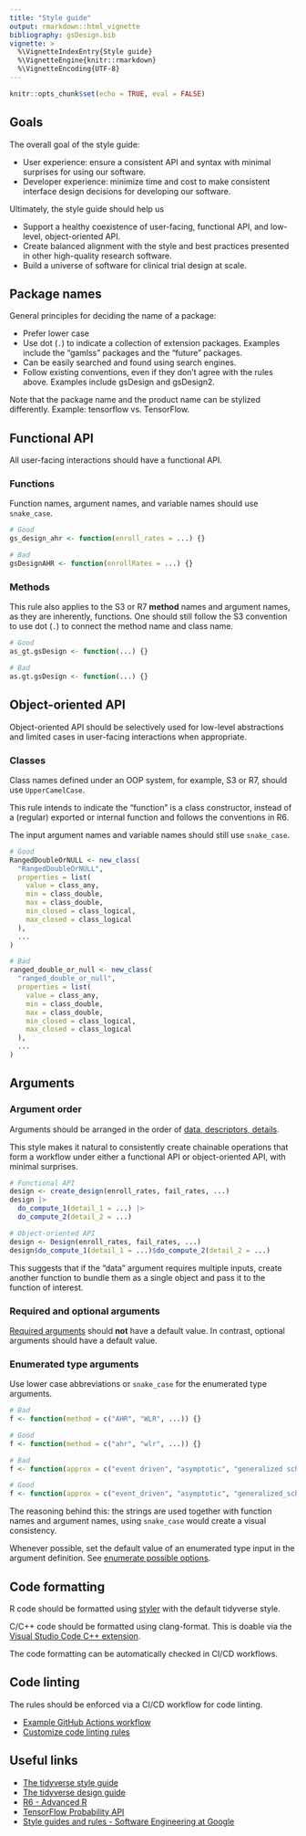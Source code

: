 ```yaml
---
title: "Style guide"
output: rmarkdown::html_vignette
bibliography: gsDesign.bib
vignette: >
  %\VignetteIndexEntry{Style guide}
  %\VignetteEngine{knitr::rmarkdown}
  %\VignetteEncoding{UTF-8}
---
```


```r
knitr::opts_chunk$set(echo = TRUE, eval = FALSE)
```

## Goals

The overall goal of the style guide:

- User experience: ensure a consistent API and syntax with minimal surprises for using our software.
- Developer experience: minimize time and cost to make consistent interface design decisions for developing our software.

Ultimately, the style guide should help us

- Support a healthy coexistence of user-facing, functional API, and low-level, object-oriented API.
- Create balanced alignment with the style and best practices presented in other high-quality research software.
- Build a universe of software for clinical trial design at scale.

## Package names

General principles for deciding the name of a package:

- Prefer lower case
- Use dot (`.`) to indicate a collection of extension packages.
  Examples include the "gamlss" packages and the "future" packages.
- Can be easily searched and found using search engines.
- Follow existing conventions, even if they don't agree with the rules above.
  Examples include gsDesign and gsDesign2.

Note that the package name and the product name can be stylized differently. Example: tensorflow vs. TensorFlow.

## Functional API

All user-facing interactions should have a functional API.

### Functions

Function names, argument names, and variable names should use `snake_case`.

```r
# Good
gs_design_ahr <- function(enroll_rates = ...) {}

# Bad
gsDesignAHR <- function(enrollRates = ...) {}
```

### Methods

This rule also applies to the S3 or R7 **method** names and argument names,
as they are inherently, functions.
One should still follow the S3 convention to use dot (`.`) to
connect the method name and class name.

```r
# Good
as_gt.gsDesign <- function(...) {}

# Bad
as.gt.gsDesign <- function(...) {}
```

## Object-oriented API

Object-oriented API should be selectively used for low-level abstractions
and limited cases in user-facing interactions when appropriate.

### Classes

Class names defined under an OOP system, for example, S3 or R7,
should use `UpperCamelCase`.

This rule intends to indicate the "function" is a class constructor,
instead of a (regular) exported or internal function
and follows the conventions in R6.

The input argument names and variable names should still use `snake_case`.

```r
# Good
RangedDoubleOrNULL <- new_class(
  "RangedDoubleOrNULL",
  properties = list(
    value = class_any,
    min = class_double,
    max = class_double,
    min_closed = class_logical,
    max_closed = class_logical
  ),
  ...
)

# Bad
ranged_double_or_null <- new_class(
  "ranged_double_or_null",
  properties = list(
    value = class_any,
    min = class_double,
    max = class_double,
    min_closed = class_logical,
    max_closed = class_logical
  ),
  ...
)
```

## Arguments

### Argument order

Arguments should be arranged in the order of
[data, descriptors, details](https://design.tidyverse.org/args-data-details.html).

This style makes it natural to consistently create chainable operations
that form a workflow under either a functional API or object-oriented API,
with minimal surprises.

```r
# Functional API
design <- create_design(enroll_rates, fail_rates, ...)
design |>
  do_compute_1(detail_1 = ...) |>
  do_compute_2(detail_2 = ...)
```

```r
# Object-oriented API
design <- Design(enroll_rates, fail_rates, ...)
design$do_compute_1(detail_1 = ...)$do_compute_2(detail_2 = ...)
```

This suggests that if the "data" argument requires multiple inputs,
create another function to bundle them as a single object
and pass it to the function of interest.

### Required and optional arguments

[Required arguments](https://design.tidyverse.org/def-required.html)
should **not** have a default value.
In contrast, optional arguments should have a default value.

### Enumerated type arguments

Use lower case abbreviations or `snake_case` for the enumerated type arguments.

```r
# Bad
f <- function(method = c("AHR", "WLR", ...)) {}

# Good
f <- function(method = c("ahr", "wlr", ...)) {}
```

```r
# Bad
f <- function(approx = c("event driven", "asymptotic", "generalized schoenfeld", ...)) {}

# Good
f <- function(approx = c("event_driven", "asymptotic", "generalized_schoenfeld", ...)) {}
```

The reasoning behind this: the strings are used together with function names and argument names, using `snake_case` would create a visual consistency.

Whenever possible, set the default value of an enumerated type input in the argument definition. See [enumerate possible options](https://design.tidyverse.org/def-enum.html).

## Code formatting

R code should be formatted using [styler](https://styler.r-lib.org/)
with the default tidyverse style.

C/C++ code should be formatted using clang-format.
This is doable via the
[Visual Studio Code C++ extension](https://code.visualstudio.com/docs/cpp/cpp-ide).

The code formatting can be automatically checked in CI/CD workflows.

## Code linting

The rules should be enforced via a CI/CD workflow for code linting.

- [Example GitHub Actions workflow](https://github.com/r-lib/actions/blob/v2-branch/examples/lint.yaml)
- [Customize code linting rules](https://lintr.r-lib.org/articles/lintr.html)

## Useful links

- [The tidyverse style guide](https://style.tidyverse.org/)
- [The tidyverse design guide](https://design.tidyverse.org/)
- [R6 - Advanced R](https://adv-r.hadley.nz/r6.html#r6-classes)
- [TensorFlow Probability API](https://www.tensorflow.org/probability/api_docs/python/tfp)
- [Style guides and rules - Software Engineering at Google](https://abseil.io/resources/swe-book/html/ch08.html)
